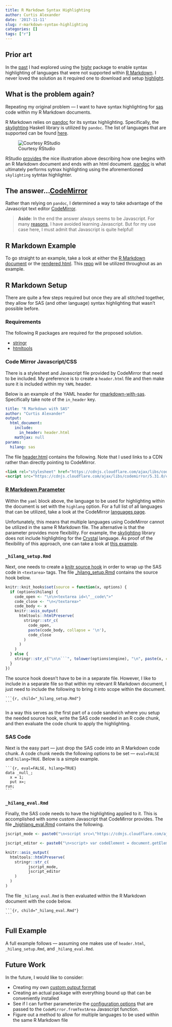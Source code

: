 ```yaml
---
title: R Markdown Syntax Highlighting
author: Curtis Alexander
date: '2017-11-11'
slug: r-markdown-syntax-highlighting
categories: []
tags: ["r"]
---
```


## Prior art

In the [past](http://curtisalexander.github.io/rmarkdown-syntax-highlighting/) I had explored using the [highr](https://github.com/yihui/highr) package to enable syntax highlighting of languages that were not supported within [R Markdown](http://rmarkdown.rstudio.com/).  I never loved the solution as it required one to download and setup [highlight](http://www.andre-simon.de/doku/highlight/en/install.php).


## What is the problem again?
Repeating my original problem &mdash; I want to have syntax highlighting for [sas](https://www.sas.com/) code within my R Markdown documents.  

R Markdown relies on [pandoc](https://pandoc.org) for its syntax highlighting.  Specifically, the [skylighting](https://github.com/jgm/skylighting/) Haskell library is utilized by `pandoc`.  The list of languages that are supported can be found [here](https://github.com/jgm/skylighting/tree/master/xml).

![Courtesy RStudio](img/RMarkdownFlow.png)

RStudio [provides](http://rmarkdown.rstudio.com/lesson-2.html) the nice illustration above describing how one begins with an R Markdown document and ends with an html document.  [pandoc](https://pandoc.org/) is what ultimately performs sytnax highlighting using the aforementioned `skylighting` sytntax highlighter.


## The answer...[CodeMirror](https://codemirror.net/)
Rather than relying on `pandoc`, I determined a way to take advantage of the Javascript text editor [CodeMirror](https://codemirror.net/).

> **Aside**: In the end the answer always seems to be Javascript.  For many [reasons](https://hackernoon.com/how-it-feels-to-learn-javascript-in-2016-d3a717dd577f), I have avoided learning Javascript.  But for my use case here, I must admit that Javascript is quite helpful!


## R Markdown Example
To go straight to an example, take a look at either the [R Markdown document](https://raw.githubusercontent.com/curtisalexander/rmarkdown-with-sas/master/rmarkdown-with-sas.Rmd) or the [rendered html](https://curtisalexander.github.io/rmarkdown-with-sas/).  This [repo](https://github.com/curtisalexander/rmarkdown-with-sas/) will be utilized throughout as an example.

## R Markdown Setup
There are quite a few steps required but once they are all stitched together, they allow for SAS (and other language) syntax highlighting that wasn't possible before.

### Requirements
The following R packages are required for the proposed solution.

* [stringr](https://cran.r-project.org/web/packages/stringr/index.html)
* [htmltools](https://cran.r-project.org/web/packages/htmltools/)

### Code Mirror Javascript/CSS
There is a stylesheet and Javascript file provided by CodeMirror that need to be included.  My preference is to create a `header.html` file and then make sure it is included within my `YAML` header.

Below is an example of the YAML header for [rmarkdown-with-sas](https://raw.githubusercontent.com/curtisalexander/rmarkdown-with-sas/master/rmarkdown-with-sas.Rmd).  Specifically take note of the `in_header` key.

```YAML
title: "R Markdown with SAS"
author: "Curtis Alexander"
output:
  html_document:
    include:
      in_header: header.html
    mathjax: null
params:
  hilang: sas
```

The file [header.html](https://raw.githubusercontent.com/curtisalexander/rmarkdown-with-sas/master/header.html) contains the following.  Note that I used links to a CDN rather than directly pointing to CodeMirror.

```HTML
<link rel="stylesheet" href="https://cdnjs.cloudflare.com/ajax/libs/codemirror/5.31.0/codemirror.min.css">
<script src="https://cdnjs.cloudflare.com/ajax/libs/codemirror/5.31.0/codemirror.min.js"></script>
```

### [R Markdown Parameter](http://rmarkdown.rstudio.com/developer_parameterized_reports.html)
Within the `yaml` block above, the language to be used for highlighting within the document is set with the `highlang` option.  For a full list of all languages that can be utilized, take a look at the CodeMirror [languages page](http://codemirror.net/mode/index.html).

Unfortunately, this means that multiple languages using CodeMirror cannot be utilized in the same R Markdown file.  The alternative is that the parameter provides more flexibility.  For example, the [skylighting](https://github.com/jgm/skylighting) library does not include highlighting for the [Crystal](https://crystal-lang.org) language.  As proof of the flexibility of this approach, one can take a look at [this example](https://raw.githubusercontent.com/curtisalexander/rmarkdown-with-sas/master/rmarkdown-with-crystal.Rmd).


### `_hilang_setup.Rmd`
Next, one needs to create a [knitr source hook](https://yihui.name/knitr/hooks/) in order to wrap up the SAS code in `<textarea>` tags.  The file [_hilang_setup.Rmd](https://raw.githubusercontent.com/curtisalexander/rmarkdown-with-sas/master/_hilang_setup.Rmd) contains the source hook below.

```R
knitr::knit_hooks$set(source = function(x, options) {
  if (options$hilang) {
    code_open <- "\n\n<textarea id=\"__code\">"
    code_close <- "\n</textarea>"
    code_body <- x
    knitr::asis_output(
      htmltools::htmlPreserve(
        stringr::str_c(
          code_open,
          paste(code_body, collapse = '\n'),
          code_close
        )
      )
    )
  } else {
    stringr::str_c("\n\n```", tolower(options$engine), "\n", paste(x, collapse = '\n', "\n```\n\n"))
  }
})
```

The source hook doesn't have to be in a separate file.  However, I like to include in a separate file so that within my relevant R Markdown document, I just need to include the following to bring it into scope within the document.

<div class="sourceCode"><pre class="sourceCode"><code class="sourceCode">```{r, child="_hilang_setup.Rmd"}
```</code></pre></div>

In a way this serves as the first part of a code sandwich where you setup the needed source hook, write the SAS code needed in an R code chunk, and then evaluate the code chunk to apply the highlighting.

### SAS Code
Next is the easy part &mdash; just drop the SAS code into an R Markdown code chunk.  A code chunk needs the following options to be set &mdash; `eval=FALSE` and `hilang=TRUE`.  Below is a simple example.

<div class="sourceCode"><pre class="sourceCode"><code class="sourceCode">```{r, eval=FALSE, hilang=TRUE}
data _null_;
  x = 1;
  put x=;
run;
```</code></pre></div>

### `_hilang_eval.Rmd`
Finally, the SAS code needs to have the highlighting applied to it.  This is accomplished with some custom Javascript that CodeMirror provides.  The file [_highlang_eval.Rmd](https://raw.githubusercontent.com/curtisalexander/rmarkdown-with-sas/master/_hilang_eval.Rmd) contains the following.

```R
jscript_mode <- paste0("\n<script src=\"https://cdnjs.cloudflare.com/ajax/libs/codemirror/5.31.0/mode/", params$hilang, "/", params$hilang, ".min.js\"></script>\n")

jscript_editor <- paste0("\n<script> var codeElement = document.getElementById(\"__code\"); var editor = null; if (null != codeElement) { editor = CodeMirror.fromTextArea(codeElement, { lineNumbers: true, readOnly: 'nocursor', mode: 'text/x-", params$hilang, "' }); } </script>\n")

knitr::asis_output(
  htmltools::htmlPreserve(
    stringr::str_c(
          jscript_mode,
          jscript_editor
    )
  )
)
```

The file `_hilang_eval.Rmd` is then evaluated within the R Markdown document with the code below.

<div class="sourceCode"><pre class="sourceCode"><code class="sourceCode">```{r, child="_hilang_eval.Rmd"}
```</code></pre></div>

## Full Example

A full example follows &mdash; assuming one makes use of `header.html`, `_hilang_setup.Rmd`, and `_hilang_eval.Rmd`.

<script src="https://gist.github.com/curtisalexander/12bcbfb9e9fb96452d2459efa9f7d21a.js"></script>

## Future Work
In the future, I would like to consider:

* Creating my own [custom output format](http://rmarkdown.rstudio.com/developer_custom_formats.html)
* Creating an actual package with everything bound up that can be conveniently installed
* See if I can further parameterize the [configuration options](http://codemirror.net/doc/manual.html#config) that are passed to the `CodeMirror.fromTextArea` Javascript function.
* Figure out a method to allow for multiple languages to be used within the same R Markdown file
